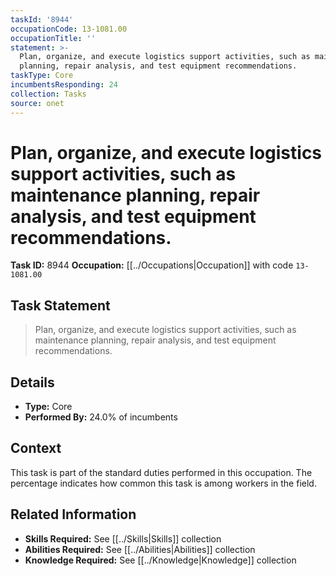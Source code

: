 ```yaml
---
taskId: '8944'
occupationCode: 13-1081.00
occupationTitle: ''
statement: >-
  Plan, organize, and execute logistics support activities, such as maintenance
  planning, repair analysis, and test equipment recommendations.
taskType: Core
incumbentsResponding: 24
collection: Tasks
source: onet
---
```

# Plan, organize, and execute logistics support activities, such as maintenance planning, repair analysis, and test equipment recommendations.

**Task ID:** 8944
**Occupation:** [[../Occupations|Occupation]] with code `13-1081.00`

## Task Statement

> Plan, organize, and execute logistics support activities, such as maintenance planning, repair analysis, and test equipment recommendations.

## Details

- **Type:** Core
- **Performed By:** 24.0% of incumbents

## Context

This task is part of the standard duties performed in this occupation. The percentage indicates how common this task is among workers in the field.

## Related Information

- **Skills Required:** See [[../Skills|Skills]] collection
- **Abilities Required:** See [[../Abilities|Abilities]] collection
- **Knowledge Required:** See [[../Knowledge|Knowledge]] collection
